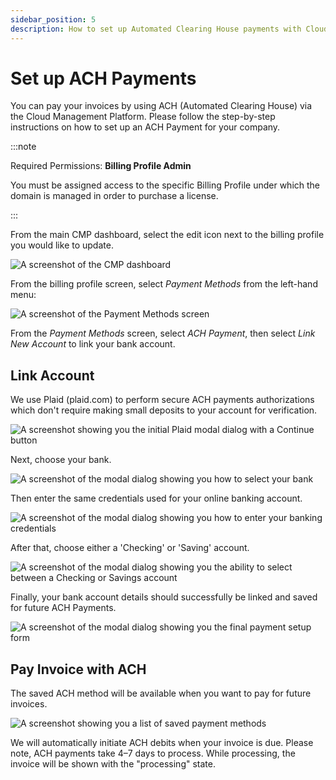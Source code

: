 ```yaml
---
sidebar_position: 5
description: How to set up Automated Clearing House payments with Cloud Management Platform
---
```


# Set up ACH Payments

You can pay your invoices by using ACH (Automated Clearing House) via the Cloud Management Platform. Please follow the step-by-step instructions on how to set up an ACH Payment for your company.

:::note

Required Permissions: **Billing Profile Admin**

You must be assigned access to the specific Billing Profile under which the domain is managed in order to purchase a license.

:::

From the main CMP dashboard, select the edit icon next to the billing profile you would like to update.

![A screenshot of the CMP dashboard](../../static/img/docs/cmp-dashboard.png)

From the billing profile screen, select _Payment Methods_ from the left-hand menu:

![A screenshot of the _Payment Methods_ screen](../../static/img/docs/cmp-payment-methods.png)

From the _Payment Methods_ screen, select _ACH Payment_, then select _Link New Account_ to link your bank account.

## Link Account

We use Plaid (plaid.com) to perform secure ACH payments authorizations which don't require making small deposits to your account for verification.

![A screenshot showing you the initial Plaid modal dialog with a Continue button](../../static/img/docs/cmp-ach-2.png)

Next, choose your bank.

![A screenshot of the modal dialog showing you how to select your bank](../../static/img/docs/cmp-ach-3.png)

Then enter the same credentials used for your online banking account.

![A screenshot of the modal dialog showing you how to enter your banking credentials](../../static/img/docs/cmp-ach-4.png)

After that, choose either a 'Checking' or 'Saving' account.

![A screenshot of the modal dialog showing you the ability to select between a Checking or Savings account](../../static/img/docs/cmp-ach-6.png)

Finally, your bank account details should successfully be linked and saved for future ACH Payments.

![A screenshot of the modal dialog showing you the final payment setup form](../../static/img/docs/cmp-ach-7.png)

## Pay Invoice with ACH

The saved ACH method will be available when you want to pay for future invoices.

![A screenshot showing you a list of saved payment methods](../../static/img/docs/cmp-ach-8.png)

We will automatically initiate ACH debits when your invoice is due. Please note, ACH payments take 4&ndash;7 days to process. While processing, the invoice will be shown with the "processing" state.

<!--
## Manually set up ACH payments

There are some edge cases where our ACH verification process doesn't work properly, such as when you have a Wells Fargo or Bank of America account with two-factor authentication enabled.

To manually set up ACH payments, open a support ticket under the "Billing" category, and provide the following information:

* Routing number
* Account number
* Account holder name
* Account holder type (individual or company)

Once we have this information, we will send two small deposits for verification purposes. Typically, these deposits take 1&ndash;2 business days to appear on your online statement.

The statement has a description that includes AMTS followed by the two deposit amounts. To validate your bank account information, follow up on the support ticket with this AMTS description once you see the deposits.
-->
